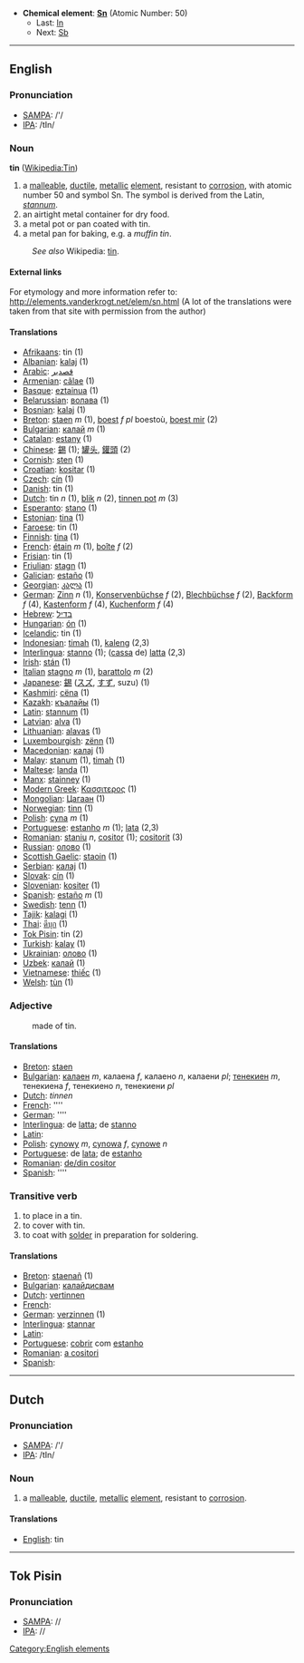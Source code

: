 *'''Chemical element''': '''[[Sn]]''' (Atomic Number: 50)
**Last: [[Indium|In]]
**Next: [[Antimony|Sb]]
----
==English==
===Pronunciation===
*[[w:SAMPA|SAMPA]]: /'/
*[[w:IPA|IPA]]: /tIn/

===Noun===
'''tin''' ([[en:Tin|Wikipedia:Tin]])

#a [[malleable]], [[ductile]], [[metal]]lic [[element]], resistant to [[corrosion]], with atomic number 50 and symbol Sn.  The symbol is derived from the Latin, ''[[stannum]]''.
#an airtight metal container for dry food.
#a metal pot or pan coated with tin.
#a metal pan for baking, e.g. a ''muffin tin''.
:''See also'' Wikipedia: [[w:tin|tin]].

====External links====
For etymology and more information refer to:
http://elements.vanderkrogt.net/elem/sn.html
(A lot of the translations were taken from that site with permission from the author)

==== Translations ====
*[[Afrikaans]]: tin (1)
*[[Albanian]]: [[kalaj]] (1)
*[[Arabic]]: [[قصدير]]
*[[Armenian]]: [[cãlae]] (1)
*[[Basque]]: [[eztainua]] (1)
*[[Belarussian]]: [[волава]] (1)
*[[Bosnian]]: [[kalaj]] (1)
*[[Breton]]: [[staen]] ''m'' (1), [[boest]] ''f  pl'' boestoù, [[boest mir]] (2)
*[[Bulgarian]]: [[калай]] ''m'' (1)
*[[Catalan]]: [[estany]] (1)
*[[Chinese]]: [[錫]] (1); [[罐头]], [[鑵頭]] (2)
*[[Cornish]]: [[sten]] (1)
*[[Croatian]]: [[kositar]] (1)
*[[Czech]]: [[cín]] (1)
*[[Danish]]: tin (1)
*[[Dutch]]: tin ''n'' (1), [[blik]] ''n'' (2), [[tinnen pot]] ''m'' (3)
*[[Esperanto]]: [[stano]] (1)
*[[Estonian]]: [[tina]] (1)
*[[Faroese]]: tin (1)
*[[Finnish]]: [[tina]] (1)
*[[French]]: [[étain]] ''m'' (1), [[boîte]] ''f'' (2)
*[[Frisian]]: tin (1)
*[[Friulian]]: [[stagn]] (1)
*[[Galician]]: [[estaño]] (1)
*[[Georgian]]: [[კალა]] (1)
*[[German]]: [[Zinn]] ''n'' (1), [[Konservenbüchse]] ''f'' (2), [[Blechbüchse]] ''f'' (2), [[Backform]] ''f'' (4), [[Kastenform]] ''f'' (4), [[Kuchenform]] ''f'' (4)
*[[Hebrew]]: [[בדיל]]
*[[Hungarian]]: [[ón]] (1)
*[[Icelandic]]: tin (1)
*[[Indonesian]]: [[timah]] (1), [[kaleng]] (2,3)
*[[Interlingua]]: [[stanno]] (1); ([[cassa]] de) [[latta]] (2,3)
*[[Irish]]: [[stán]] (1)
*[[Italian]] [[stagno]] ''m'' (1), [[barattolo]] ''m'' (2)
*[[Japanese]]: [[錫]] ([[スズ]], [[すず]], suzu) (1)
*[[Kashmiri]]: [[cëna]] (1)
*[[Kazakh]]: [[къалайы]] (1)
*[[Latin]]: [[stannum]] (1)
*[[Latvian]]: [[alva]] (1)
*[[Lithuanian]]: [[alavas]] (1)
*[[Luxembourgish]]: [[zënn]] (1)
*[[Macedonian]]: [[калаj]] (1)
*[[Malay]]: [[stanum]] (1), [[timah]] (1)
*[[Maltese]]: [[landa]] (1)
*[[Manx]]: [[stainney]] (1)
*[[Modern Greek]]: [[Κασσιτερος]] '' '' (1)
*[[Mongolian]]: [[Цагаан]] (1)
*[[Norwegian]]: [[tinn]] (1)
*[[Polish]]:  [[cyna]] ''m'' (1)
*[[Portuguese]]: [[estanho]] ''m'' (1); [[lata]] (2,3)
*[[Romanian]]: [[staniu]] ''n'', [[cositor]] (1); [[cositorit]] (3)
*[[Russian]]: [[олово]] '' '' (1)
*[[Scottish Gaelic]]: [[staoin]] (1)
*[[Serbian]]: [[калаj]] (1)
*[[Slovak]]: [[cín]] (1)
*[[Slovenian]]: [[kositer]] (1)
*[[Spanish]]: [[estaño]] ''m'' (1)
*[[Swedish]]: [[tenn]] (1)
*[[Tajik]]: [[kalagi]] (1)
*[[Thai]]: [[ดีบุก]] (1)
*[[Tok Pisin]]:  tin (2)
*[[Turkish]]: [[kalay]] (1)
*[[Ukrainian]]: [[олово]] (1)
*[[Uzbek]]: [[калай]] (1)
*[[Vietnamese]]: [[thiếc]] (1)
*[[Welsh]]: [[tùn]] (1)

===Adjective===
:made of tin.

====Translations====
*[[Breton]]: [[staen]]
*[[Bulgarian]]: [[калаен]] ''m'', калаена ''f'', калаено ''n'', калаени ''pl''; [[тенекиен]] ''m'', тенекиена ''f'', тенекиено ''n'', тенекиени ''pl''
*[[Dutch]]: [[]] ''tinnen''
*[[French]]: [[]] ''''
*[[German]]: [[]] ''''
*[[Interlingua]]: de [[latta]]; de [[stanno]]
*[[Latin]]: [[]]
*[[Polish]]:  [[cynowy]] ''m'', [[cynowa]] ''f'', [[cynowe]] ''n''
*[[Portuguese]]: de [[lata]]; de [[estanho]]
*[[Romanian]]: [[de/din cositor]]
*[[Spanish]]: [[]] ''''

===Transitive verb===

#to place in a tin.
#to cover with tin.
#to coat with [[solder]] in preparation for soldering.

====Translations====
*[[Breton]]: [[staenañ]] (1)
*[[Bulgarian]]: [[калайдисвам]]
*[[Dutch]]: [[vertinnen]]
*[[French]]: [[]]
*[[German]]: [[verzinnen]] (1)
*[[Interlingua]]: [[stannar]]
*[[Latin]]: [[]]
*[[Portuguese]]: [[cobrir]] com [[estanho]]
*[[Romanian]]: [[a cositori]]
*[[Spanish]]: [[]]

----

==Dutch==

===Pronunciation===
*[[w:SAMPA|SAMPA]]: /'/
*[[w:IPA|IPA]]: /tIn/

===Noun===
#a [[malleable]], [[ductile]], [[metal]]lic [[element]], resistant to [[corrosion]]. 

====Translations====
*[[English]]: tin

----

==Tok Pisin==
===Pronunciation===
*[[w:SAMPA|SAMPA]]: //
*[[w:IPA|IPA]]: //

[[Category:English elements]]